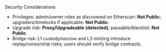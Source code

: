 <!-- markdownlint-disable MD041 -->


<Section>
  <AnimatedHeading as='h1'>Security Considerations</AnimatedHeading>
  <ul className='list-disc pl-6 mt-2'>
    <li>
      Privileges: admin/owner roles as discovered on Etherscan:
      <strong>Not Public</strong>; upgraders/timelocks if applicable:
      <strong>Not Public</strong>.
    </li>
    <li>
      Upgrade risk: <strong>Proxy/Upgradeable (detected)</strong>; pausable/blacklist:
      <strong>Not Public</strong>.
    </li>
    <li>
      Bridge risk: L1 custody/escrow and L3 minting introduce replay/censorship risks; users should
      verify bridge contracts.
    </li>
  </ul>
</Section>
